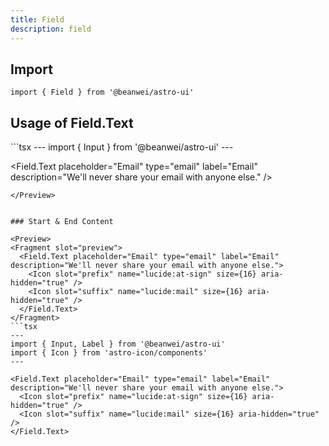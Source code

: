 ```yaml
---
title: Field
description: field
---
```



## Import

```tsx
import { Field } from '@beanwei/astro-ui'
```


## Usage of Field.Text

<Preview>
  <Fragment slot="preview">
    <Field.Text placeholder="Email" type="email" label="Email" description="We'll never share your email with anyone else." />
  </Fragment>
  ```tsx
  ---
  import { Input } from '@beanwei/astro-ui'
  ---

  <Field.Text
    placeholder="Email"
    type="email"
    label="Email"
    description="We'll never share your email with anyone else."
  />
  ```
</Preview>


### Start & End Content

<Preview>
  <Fragment slot="preview">
    <Field.Text placeholder="Email" type="email" label="Email" description="We'll never share your email with anyone else.">
      <Icon slot="prefix" name="lucide:at-sign" size={16} aria-hidden="true" />
      <Icon slot="suffix" name="lucide:mail" size={16} aria-hidden="true" />
    </Field.Text>
  </Fragment>
  ```tsx
  ---
  import { Input, Label } from '@beanwei/astro-ui'
  import { Icon } from 'astro-icon/components'
  ---

  <Field.Text placeholder="Email" type="email" label="Email" description="We'll never share your email with anyone else.">
    <Icon slot="prefix" name="lucide:at-sign" size={16} aria-hidden="true" />
    <Icon slot="suffix" name="lucide:mail" size={16} aria-hidden="true" />
  </Field.Text>
  ```
</Preview>
